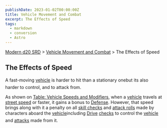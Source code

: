 ```yaml
---
publishDate: 2023-01-02T00:00:00Z
title: Vehicle Movement and Combat
excerpt: The Effects of Speed
tags:
  - markdown
  - conversion
  - Astro
---
```


[Modern d20 SRD](/#modernD20) > [Vehicle Movement and Combat](modern-d20-srd-vehicle-movement-and-combat-index) > The Effects of Speed

## The Effects of Speed

A fast-moving [vehicle](modern-d20-srd-equipment-equipment-vehicles) is harder to hit than a stationary onebut its also harder to control, and to attack from.

As shown on [Table: Vehicle Speeds and Modifiers](modern-d20-srd-vehicle-movement-and-combat-vehicle-speed), when a [vehicle](modern-d20-srd-equipment-equipment-vehicles) travels at [street speed](modern-d20-srd-vehicle-movement-and-combat-declaring-speed) or faster, it gains a bonus to [Defense](modern-d20-srd-combat-defense). However, that speed brings along with it a penalty on all [skill checks](modern-d20-srd-skills-skill-basics) and [attack rolls](modern-d20-srd-combat-attack-roll) made by characters aboard the [vehicle](modern-d20-srd-equipment-equipment-vehicles)including [Drive](modern-d20-srd-skills-drive) [checks](modern-d20-srd-skills-skill-basics) to control the [vehicle](modern-d20-srd-equipment-equipment-vehicles) and [attacks](modern-d20-srd-combat-attack-actions) made from it.
